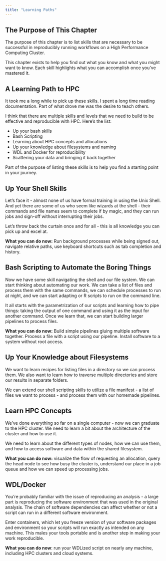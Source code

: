 ```yaml
---
title: "Learning Paths"
---
```


## The Purpose of This Chapter

The purpose of this chapter is to list skills that are necessary to be successful in reproducibly running workflows on a High Performance Computing Cluster.

This chapter exists to help you find out what you know and what you might want to know. Each skill highlights what you can accomplish once you've mastered it. 

## A Learning Path to HPC

It took me a long while to pick up these skills. I spent a long time reading documentation. Part of what drove me was the desire to teach others.   

I think that there are multiple skills and levels that we need to build to be effective and reproducible with HPC. Here's the list:

- Up your bash skills
- Bash Scripting
- Learning about HPC concepts and allocations
- Up your knowledge about filesystems and naming
- WDL and Docker for reproducibility
- Scattering your data and bringing it back together

Part of the purpose of listing these skills is to help you find a starting point in your journey. 

## Up Your Shell Skills

Let's face it - almost none of us have formal training in using the Unix Shell. And yet there are some of us who seem like wizards at the shell - their commands and flle names seem to complete if by magic, and they can run jobs and sign-off without interrupting their jobs. 

Let's throw back the curtain once and for all - this is all knowledge you can pick up and excel at. 

**What you can do now:** Run background processes while being signed out, navigate relative paths, use keyboard shortcuts such as tab completion and history. 

## Bash Scripting to Automate the Boring Things

Now we have some skill navigating the shell and our file system. We can start thinking about automating our work. We can take a list of files and process them with the same commands, we can schedule processes to run at night, and we can start adapting or R scripts to run on the command line. 

It all starts with the parametrization of our scripts and learning how to pipe things: taking the output of one command and using it as the input for another command.  Once we learn that, we can start building larger pipelines to process files. 

**What you can do now:** Build simple pipelines gluing multiple software together. Process a file with a script using our pipeline. Install software to a system without root access.

## Up Your Knowledge about Filesystems

We want to learn recipes for listing files in a directory so we can process them. We also want to learn how to traverse multiple directories and store our results in separate folders.  

We can extend our shell scripting skills to utilize a file manifest - a list of files we want to process - and process them with our homemade pipelines. 

## Learn HPC Concepts

We've done everything so far on a single computer - now we can graduate to the HPC cluster. We need to learn a bit about the architecture of the cluster and how to use it. 

We need to learn about the different types of nodes, how we can use them, and how to access software and data within the shared filesystem. 

**What you can do now:** visualize the flow of requesting an allocation, query the head node to see how busy the cluster is, understand our place in a job queue and how we can speed up processing jobs.

## WDL/Docker

You're probably familiar with the issue of reproducing an analysis - a large part is reproducing the software environment that was used in the original analysis. The chain of software dependencies can affect whether or not a script can run in a different software environment. 

Enter containers, which let you freeze version of your software packages and environment so your scripts will run exactly as intended on any machine. This males your tools portable and is another step in making your work reproducible. 

**What you can do now**: run your WDLized script on nearly any machine, including HPC clusters and cloud systems. 

